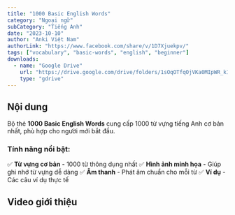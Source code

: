 ```yaml
---
title: "1000 Basic English Words"
category: "Ngoại ngữ"
subCategory: "Tiếng Anh"
date: "2023-10-10"
author: "Anki Việt Nam"
authorLink: "https://www.facebook.com/share/v/1D7Xjuekpv/"
tags: ["vocabulary", "basic-words", "english", "beginner"]
downloads:
  - name: "Google Drive"
    url: "https://drive.google.com/drive/folders/1sOqOTfqOjVKa0MIpWR_k1vXdzlGQD7Wn?usp=drive_link"
    type: "gdrive"
---
```



## Nội dung

Bộ thẻ **1000 Basic English Words** cung cấp 1000 từ vựng tiếng Anh cơ bản nhất, phù hợp cho người mới bắt đầu.

### **Tính năng nổi bật:**

✅ **Từ vựng cơ bản** - 1000 từ thông dụng nhất
✅ **Hình ảnh minh họa** - Giúp ghi nhớ từ vựng dễ dàng
✅ **Âm thanh** - Phát âm chuẩn cho mỗi từ
✅ **Ví dụ** - Các câu ví dụ thực tế

## Video giới thiệu

<VideoEmbed
  src="/images/decks/1000-basic-english-words.mp4"
  title="Video giới thiệu bộ thẻ 1000 từ vựng cơ bản"
/>
